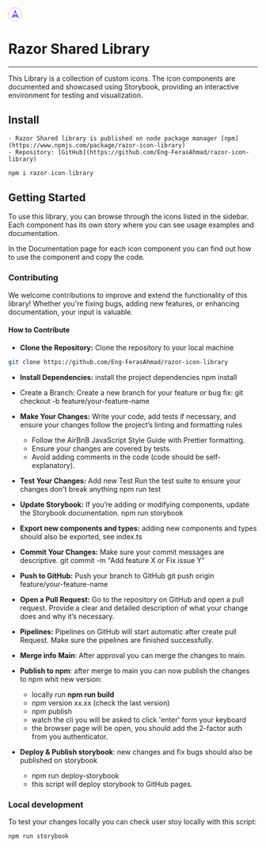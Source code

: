 
<Meta title="Get Started" />

<div style={{ width: 'fit-content', margin: 'auto' }}>
    <div style={{ width: 'fit-content', margin: 'auto' }}>
        <svg
            width="28"
            height="28"
            viewBox="0 0 28 28"
            fill="none"
            xmlns="http://www.w3.org/2000/svg"
        >
            <circle cx="14" cy="14" r="13.5" fill="white" stroke="#C3C3C3" />
            <rect
                width="16"
                height="18"
                transform="translate(6 4)"
                fill="white"
            />
            <path
                d="M11.0098 13.093C10.7364 12.8977 10.5998 12.8001 10.4641 12.7881C10.3451 12.7775 10.2263 12.8099 10.1291 12.8794C10.0184 12.9586 9.95016 13.1121 9.81373 13.419L6.77518 20.2558C6.53163 20.8038 6.40986 21.0778 6.46172 21.254C6.50672 21.407 6.62199 21.5294 6.77202 21.5834C6.94491 21.6456 7.22564 21.5403 7.78712 21.3298L13.7191 19.1053C13.823 19.0663 13.875 19.0468 13.9285 19.0391C13.9759 19.0322 14.0241 19.0322 14.0715 19.0391C14.125 19.0468 14.1769 19.0663 14.2809 19.1053L20.2129 21.3298C20.7744 21.5403 21.0551 21.6456 21.228 21.5834C21.378 21.5294 21.4933 21.407 21.5383 21.254C21.5901 21.0778 21.4684 20.8038 21.2248 20.2558L18.1863 13.419C18.0498 13.1121 17.9816 12.9586 17.8708 12.8794C17.7737 12.8099 17.6549 12.7775 17.5359 12.7881C17.4002 12.8001 17.2636 12.8977 16.9902 13.093L14.5812 14.8137C14.2335 15.062 13.7665 15.062 13.4188 14.8137L11.0098 13.093Z"
                fill="#9763F6"
                fillOpacity="0.9"
            />
            <path
                d="M11.0612 10.6128C11.0495 10.6391 11.0579 10.6699 11.0813 10.6866L13.535 12.4393C13.7024 12.5588 13.786 12.6186 13.8773 12.6417C13.9578 12.6621 14.0422 12.6621 14.1228 12.6417C14.2141 12.6186 14.2977 12.5588 14.465 12.4393L16.9188 10.6866C16.9422 10.6699 16.9506 10.6391 16.9389 10.6128L14.7311 5.6452C14.4996 5.12425 14.3838 4.86378 14.2225 4.78365C14.0823 4.71404 13.9177 4.71404 13.7776 4.78365C13.6163 4.86378 13.5005 5.12425 13.269 5.6452L11.0612 10.6128Z"
                fill="#9763F6"
                fillOpacity="0.62"
            />
        </svg>
    </div>
    <h1>Razor Shared Library</h1>
</div>

---

This Library is a collection of custom icons. The icon components are documented and showcased using Storybook,
providing an interactive environment for testing and visualization.

## Install

    - Razor Shared library is published on node package manager [npm](https://www.npmjs.com/package/razor-icon-library)
    - Repository: [GitHub](https://github.com/Eng-FerasAhmad/razor-icon-library)

```js
npm i razor-icon-library
```

## Getting Started

To use this library, you can browse through the icons listed in the sidebar.
Each component has its own story where you can see usage examples and documentation.

In the Documentation page for each icon component you can find out how to use the component and copy the code.

### Contributing

We welcome contributions to improve and extend the functionality of this library! Whether you're fixing bugs,
adding new features, or enhancing documentation, your input is valuable.

#### How to Contribute

-   **Clone the Repository:** Clone the repository to your local machine

```bash
git clone https://github.com/Eng-FerasAhmad/razor-icon-library
```

-   **Install Dependencies:** install the project dependencies
    npm install

-   Create a Branch: Create a new branch for your feature or bug fix:
    git checkout -b feature/your-feature-name

-   **Make Your Changes:** Write your code, add tests if necessary, and ensure your changes follow the project’s linting and formatting rules

    -   Follow the AirBnB JavaScript Style Guide with Prettier formatting.
    -   Ensure your changes are covered by tests.
    -   Avoid adding comments in the code (code should be self-explanatory).

-   **Test Your Changes:** Add new Test Run the test suite to ensure your changes don't break anything
    npm run test

-   **Update Storybook:** If you’re adding or modifying components, update the Storybook documentation.
    npm run storybook

-   **Export new components and types:** adding new components and types should also be exported, see index.ts

-   **Commit Your Changes:** Make sure your commit messages are descriptive.
    git commit -m "Add feature X or Fix issue Y"

-   **Push to GitHub:** Push your branch to GitHub
    git push origin feature/your-feature-name

-   **Open a Pull Request:** Go to the repository on GitHub and open a pull request.
    Provide a clear and detailed description of what your change does and why it’s necessary.

-   **Pipelines:** Pipelines on GitHub will start automatic after create pull Request.
    Make sure the pipelines are finished successfully.
-   **Merge info Main**: After approval you can merge the changes to main.

-   **Publish to npm**: after merge to main you can now publish the changes to npm whit new version:

    -   locally run **npm run build**
    -   npm version xx.xx (check the last version)
    -   npm publish
    -   watch the cli you will be asked to click 'enter' form your keyboard
    -   the browser page will be open, you should add the 2-factor auth from you authenticator.

-   **Deploy & Publish storybook**: new changes and fix bugs should also be published on storybook
    -   npm run deploy-storybook
    -   this script will deploy storybook to GitHub pages.

### Local development

To test your changes locally you can check user stoy locally with this script:

```bash
npm run storybook
```
